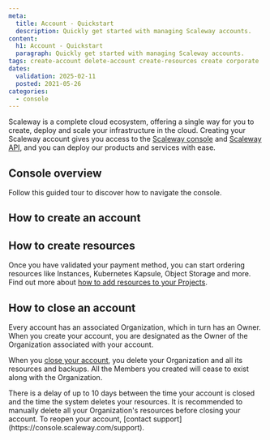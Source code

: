 ```yaml
---
meta:
  title: Account - Quickstart
  description: Quickly get started with managing Scaleway accounts.
content:
  h1: Account - Quickstart
  paragraph: Quickly get started with managing Scaleway accounts.
tags: create-account delete-account create-resources create corporate
dates:
  validation: 2025-02-11
  posted: 2021-05-26
categories:
  - console
---
```



Scaleway is a complete cloud ecosystem, offering a single way for you to create, deploy and scale your infrastructure in the cloud. Creating your Scaleway account gives you access to the [Scaleway console](/account/concepts/#console) and [Scaleway API](https://www.scaleway.com/en/developers/api/), and you can deploy our products and services with ease.

## Console overview
Follow this guided tour to discover how to navigate the console.
<GuideFlow src="https://app.guideflow.com/embed/mk6n9e6c6p"/>

## How to create an account

<CreateAccount />

## How to create resources

Once you have validated your payment method, you can start ordering resources like Instances, Kubernetes Kapsule, Object Storage and more. Find out more about [how to add resources to your Projects](/organizations-and-projects/how-to/add-resources-project/).

## How to close an account

Every account has an associated Organization, which in turn has an Owner. When you create your account, you are designated as the Owner of the Organization associated with your account.

When you [close your account](/account/how-to/close-account/), you delete your Organization and all its resources and backups. All the Members you created will cease to exist along with the Organization.

<Message type="important">
  There is a delay of up to 10 days between the time your account is closed and the time the system deletes your resources. It is recommended to manually delete all your Organization's resources before closing your account. To reopen your account, [contact support](https://console.scaleway.com/support).
</Message>

<CloseVsErase />

